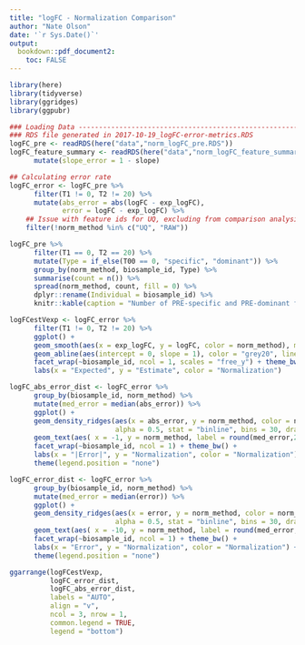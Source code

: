 ```yaml
---
title: "logFC - Normalization Comparison"
author: "Nate Olson"
date: '`r Sys.Date()`'
output:
  bookdown::pdf_document2:
    toc: FALSE
---
```


```r
library(here)
library(tidyverse)
library(ggridges)
library(ggpubr)

### Loading Data ---------------------------------------------------------------
### RDS file generated in 2017-10-19_logFC-error-metrics.RDS
logFC_pre <- readRDS(here("data","norm_logFC_pre.RDS"))
logFC_feature_summary <- readRDS(here("data","norm_logFC_feature_summary.RDS")) %>%
      mutate(slope_error = 1 - slope)

## Calculating error rate
logFC_error <- logFC_pre %>%
      filter(T1 != 0, T2 != 20) %>%
      mutate(abs_error = abs(logFC - exp_logFC),
             error = logFC - exp_logFC) %>% 
    ## Issue with feature ids for UQ, excluding from comparison analysis
    filter(!norm_method %in% c("UQ", "RAW"))
```


```r
logFC_pre %>%
      filter(T1 == 0, T2 == 20) %>%
      mutate(Type = if_else(T00 == 0, "specific", "dominant")) %>%
      group_by(norm_method, biosample_id, Type) %>%
      summarise(count = n()) %>%
      spread(norm_method, count, fill = 0) %>%
      dplyr::rename(Individual = biosample_id) %>%
      knitr::kable(caption = "Number of PRE-specific and PRE-dominant features by individual and normalization method for Mothur", booktabs = TRUE)
```

```r
logFCestVexp <- logFC_error %>%
      filter(T1 != 0, T2 != 20) %>%
      ggplot() +
      geom_smooth(aes(x = exp_logFC, y = logFC, color = norm_method), method = "lm") +
      geom_abline(aes(intercept = 0, slope = 1), color = "grey20", linetype = 2) +
      facet_wrap(~biosample_id, ncol = 1, scales = "free_y") + theme_bw()  +
      labs(x = "Expected", y = "Estimate", color = "Normalization")

logFC_abs_error_dist <- logFC_error %>%
      group_by(biosample_id, norm_method) %>%
      mutate(med_error = median(abs_error)) %>%
      ggplot() +
      geom_density_ridges(aes(x = abs_error, y = norm_method, color = norm_method),
                          alpha = 0.5, stat = "binline", bins = 30, draw_baseline = FALSE)  +
      geom_text(aes( x = -1, y = norm_method, label = round(med_error,2))) +
      facet_wrap(~biosample_id, ncol = 1) + theme_bw() +
      labs(x = "|Error|", y = "Normalization", color = "Normalization") +
      theme(legend.position = "none")

logFC_error_dist <- logFC_error %>%
      group_by(biosample_id, norm_method) %>%
      mutate(med_error = median(error)) %>%
      ggplot() +
      geom_density_ridges(aes(x = error, y = norm_method, color = norm_method),
                          alpha = 0.5, stat = "binline", bins = 30, draw_baseline = FALSE)  +
      geom_text(aes( x = -10, y = norm_method, label = round(med_error,2))) +
      facet_wrap(~biosample_id, ncol = 1) + theme_bw() +
      labs(x = "Error", y = "Normalization", color = "Normalization") +
      theme(legend.position = "none")

ggarrange(logFCestVexp,
          logFC_error_dist,
          logFC_abs_error_dist,
          labels = "AUTO",
          align = "v",
          ncol = 3, nrow = 1,
          common.legend = TRUE,
          legend = "bottom")
```
